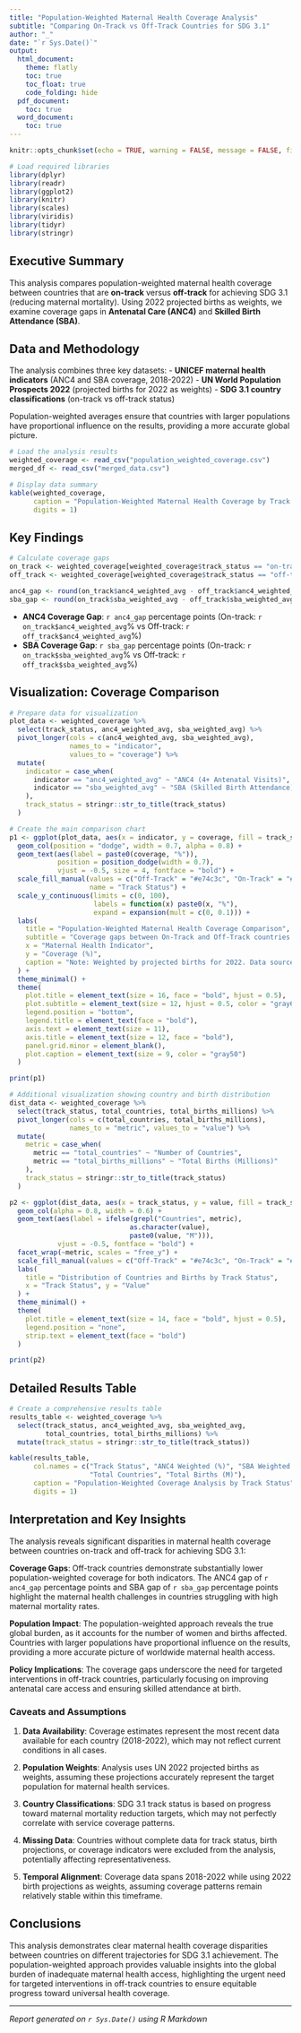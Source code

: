 ```yaml
---
title: "Population-Weighted Maternal Health Coverage Analysis"
subtitle: "Comparing On-Track vs Off-Track Countries for SDG 3.1"
author: "_"
date: "`r Sys.Date()`"
output:
  html_document:
    theme: flatly
    toc: true
    toc_float: true
    code_folding: hide
  pdf_document:
    toc: true
  word_document:
    toc: true
---
```


```r
knitr::opts_chunk$set(echo = TRUE, warning = FALSE, message = FALSE, fig.width = 10, fig.height = 6)

# Load required libraries
library(dplyr)
library(readr)
library(ggplot2)
library(knitr)
library(scales)
library(viridis)
library(tidyr)
library(stringr)
```

## Executive Summary

This analysis compares population-weighted maternal health coverage between countries that are **on-track** versus **off-track** for achieving SDG 3.1 (reducing maternal mortality). Using 2022 projected births as weights, we examine coverage gaps in **Antenatal Care (ANC4)** and **Skilled Birth Attendance (SBA)**.

## Data and Methodology

The analysis combines three key datasets:
- **UNICEF maternal health indicators** (ANC4 and SBA coverage, 2018-2022)
- **UN World Population Prospects 2022** (projected births for 2022 as weights)
- **SDG 3.1 country classifications** (on-track vs off-track status)

Population-weighted averages ensure that countries with larger populations have proportional influence on the results, providing a more accurate global picture.

```r
# Load the analysis results
weighted_coverage <- read_csv("population_weighted_coverage.csv")
merged_df <- read_csv("merged_data.csv")

# Display data summary
kable(weighted_coverage, 
      caption = "Population-Weighted Maternal Health Coverage by Track Status",
      digits = 1)
```

## Key Findings

```r
# Calculate coverage gaps
on_track <- weighted_coverage[weighted_coverage$track_status == "on-track", ]
off_track <- weighted_coverage[weighted_coverage$track_status == "off-track", ]

anc4_gap <- round(on_track$anc4_weighted_avg - off_track$anc4_weighted_avg, 1)
sba_gap <- round(on_track$sba_weighted_avg - off_track$sba_weighted_avg, 1)
```

- **ANC4 Coverage Gap**: `r anc4_gap` percentage points (On-track: `r on_track$anc4_weighted_avg`% vs Off-track: `r off_track$anc4_weighted_avg`%)
- **SBA Coverage Gap**: `r sba_gap` percentage points (On-track: `r on_track$sba_weighted_avg`% vs Off-track: `r off_track$sba_weighted_avg`%)

## Visualization: Coverage Comparison

```r
# Prepare data for visualization
plot_data <- weighted_coverage %>%
  select(track_status, anc4_weighted_avg, sba_weighted_avg) %>%
  pivot_longer(cols = c(anc4_weighted_avg, sba_weighted_avg),
               names_to = "indicator", 
               values_to = "coverage") %>%
  mutate(
    indicator = case_when(
      indicator == "anc4_weighted_avg" ~ "ANC4 (4+ Antenatal Visits)",
      indicator == "sba_weighted_avg" ~ "SBA (Skilled Birth Attendance)"
    ),
    track_status = stringr::str_to_title(track_status)
  )

# Create the main comparison chart
p1 <- ggplot(plot_data, aes(x = indicator, y = coverage, fill = track_status)) +
  geom_col(position = "dodge", width = 0.7, alpha = 0.8) +
  geom_text(aes(label = paste0(coverage, "%")), 
            position = position_dodge(width = 0.7), 
            vjust = -0.5, size = 4, fontface = "bold") +
  scale_fill_manual(values = c("Off-Track" = "#e74c3c", "On-Track" = "#27ae60"),
                    name = "Track Status") +
  scale_y_continuous(limits = c(0, 100), 
                     labels = function(x) paste0(x, "%"),
                     expand = expansion(mult = c(0, 0.1))) +
  labs(
    title = "Population-Weighted Maternal Health Coverage Comparison",
    subtitle = "Coverage gaps between On-Track and Off-Track countries for SDG 3.1",
    x = "Maternal Health Indicator",
    y = "Coverage (%)",
    caption = "Note: Weighted by projected births for 2022. Data sources: UNICEF, UN WPP 2022"
  ) +
  theme_minimal() +
  theme(
    plot.title = element_text(size = 16, face = "bold", hjust = 0.5),
    plot.subtitle = element_text(size = 12, hjust = 0.5, color = "gray60"),
    legend.position = "bottom",
    legend.title = element_text(face = "bold"),
    axis.text = element_text(size = 11),
    axis.title = element_text(size = 12, face = "bold"),
    panel.grid.minor = element_blank(),
    plot.caption = element_text(size = 9, color = "gray50")
  )

print(p1)
```

```r
# Additional visualization showing country and birth distribution
dist_data <- weighted_coverage %>%
  select(track_status, total_countries, total_births_millions) %>%
  pivot_longer(cols = c(total_countries, total_births_millions),
               names_to = "metric", values_to = "value") %>%
  mutate(
    metric = case_when(
      metric == "total_countries" ~ "Number of Countries",
      metric == "total_births_millions" ~ "Total Births (Millions)"
    ),
    track_status = stringr::str_to_title(track_status)
  )

p2 <- ggplot(dist_data, aes(x = track_status, y = value, fill = track_status)) +
  geom_col(alpha = 0.8, width = 0.6) +
  geom_text(aes(label = ifelse(grepl("Countries", metric), 
                              as.character(value), 
                              paste0(value, "M"))), 
            vjust = -0.5, fontface = "bold") +
  facet_wrap(~metric, scales = "free_y") +
  scale_fill_manual(values = c("Off-Track" = "#e74c3c", "On-Track" = "#27ae60")) +
  labs(
    title = "Distribution of Countries and Births by Track Status",
    x = "Track Status", y = "Value"
  ) +
  theme_minimal() +
  theme(
    plot.title = element_text(size = 14, face = "bold", hjust = 0.5),
    legend.position = "none",
    strip.text = element_text(face = "bold")
  )

print(p2)
```

## Detailed Results Table

```r
# Create a comprehensive results table
results_table <- weighted_coverage %>%
  select(track_status, anc4_weighted_avg, sba_weighted_avg, 
         total_countries, total_births_millions) %>%
  mutate(track_status = stringr::str_to_title(track_status))

kable(results_table,
      col.names = c("Track Status", "ANC4 Weighted (%)", "SBA Weighted (%)", 
                    "Total Countries", "Total Births (M)"),
      caption = "Population-Weighted Coverage Analysis by Track Status",
      digits = 1)
```

## Interpretation and Key Insights

The analysis reveals significant disparities in maternal health coverage between countries on-track and off-track for achieving SDG 3.1:

**Coverage Gaps**: Off-track countries demonstrate substantially lower population-weighted coverage for both indicators. The ANC4 gap of `r anc4_gap` percentage points and SBA gap of `r sba_gap` percentage points highlight the maternal health challenges in countries struggling with high maternal mortality rates.

**Population Impact**: The population-weighted approach reveals the true global burden, as it accounts for the number of women and births affected. Countries with larger populations have proportional influence on the results, providing a more accurate picture of worldwide maternal health access.

**Policy Implications**: The coverage gaps underscore the need for targeted interventions in off-track countries, particularly focusing on improving antenatal care access and ensuring skilled attendance at birth.

### Caveats and Assumptions

1. **Data Availability**: Coverage estimates represent the most recent data available for each country (2018-2022), which may not reflect current conditions in all cases.

2. **Population Weights**: Analysis uses UN 2022 projected births as weights, assuming these projections accurately represent the target population for maternal health services.

3. **Country Classifications**: SDG 3.1 track status is based on progress toward maternal mortality reduction targets, which may not perfectly correlate with service coverage patterns.

4. **Missing Data**: Countries without complete data for track status, birth projections, or coverage indicators were excluded from the analysis, potentially affecting representativeness.

5. **Temporal Alignment**: Coverage data spans 2018-2022 while using 2022 birth projections as weights, assuming coverage patterns remain relatively stable within this timeframe.

## Conclusions

This analysis demonstrates clear maternal health coverage disparities between countries on different trajectories for SDG 3.1 achievement. The population-weighted approach provides valuable insights into the global burden of inadequate maternal health access, highlighting the urgent need for targeted interventions in off-track countries to ensure equitable progress toward universal health coverage.

---

*Report generated on `r Sys.Date()` using R Markdown*